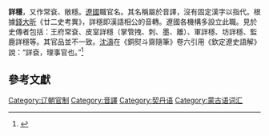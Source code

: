 '''詳穩'''，又作常袞、敞穩。[[辽朝|遼國]]職官名。其名稱屬於音譯，沒有固定漢字以指代。根據[[錢大昕|錢大昕]]《廿二史考異》，詳穩即漢語相公的音轉。遼國各機構多設立此職。見於史傳者包括：王府常袞、皮室詳穩（掌管拽、刺、墨、離）、軍詳穩、坊詳穩、監鹿詳穩等。其官品並不一致。[[沈濤_(清朝)|沈濤]]在《銅熨斗齋隨筆》卷六引用《欽定遼史語解》說：“詳袞，理事官也。”<ref>{{Cite book|title=清人考訂筆記|last=陳|first=乃-{乾}-|publisher=中華書局|year=2004|isbn=9787101041644|location=北京|pages=777}}</ref>

== 參考文獻 ==
[[Category:辽朝官制|Category:辽朝官制]]
[[Category:音譯|Category:音譯]]
[[Category:契丹语|Category:契丹语]]
[[Category:蒙古语词汇|Category:蒙古语词汇]]